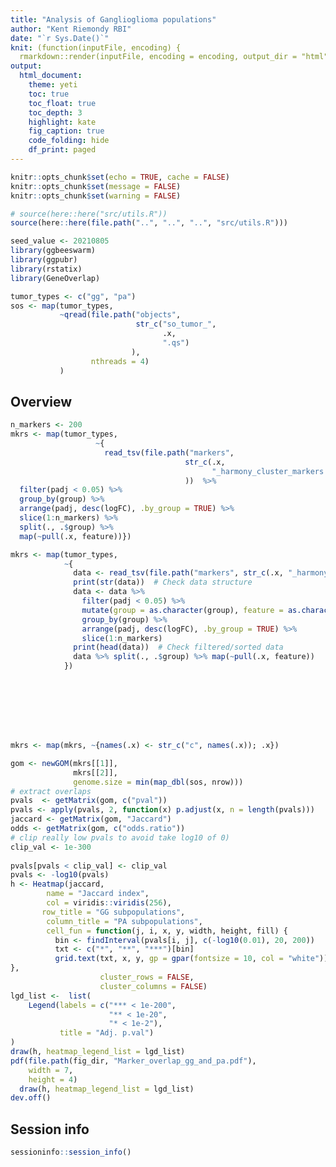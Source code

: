 ```yaml
---
title: "Analysis of Ganglioglioma populations"
author: "Kent Riemondy RBI"
date: "`r Sys.Date()`"
knit: (function(inputFile, encoding) {
  rmarkdown::render(inputFile, encoding = encoding, output_dir = "html") })
output:
  html_document:
    theme: yeti
    toc: true
    toc_float: true
    toc_depth: 3
    highlight: kate
    fig_caption: true
    code_folding: hide
    df_print: paged
---
```


```r
knitr::opts_chunk$set(echo = TRUE, cache = FALSE)
knitr::opts_chunk$set(message = FALSE)
knitr::opts_chunk$set(warning = FALSE)
```


```r
# source(here::here("src/utils.R"))
source(here::here(file.path("..", "..", "..", "src/utils.R")))

seed_value <- 20210805
library(ggbeeswarm)
library(ggpubr)
library(rstatix)
library(GeneOverlap)
```

```r
tumor_types <- c("gg", "pa")
sos <- map(tumor_types, 
           ~qread(file.path("objects", 
                            str_c("so_tumor_",
                                  .x, 
                                  ".qs")
                           ),
                  nthreads = 4)
           )
```

## Overview 

```r
n_markers <- 200
mkrs <- map(tumor_types, 
                   ~{
                     read_tsv(file.path("markers",
                                       str_c(.x, 
                                             "_harmony_cluster_markers.tsv")
                                       ))  %>% 
  filter(padj < 0.05) %>% 
  group_by(group) %>% 
  arrange(padj, desc(logFC), .by_group = TRUE) %>% 
  slice(1:n_markers) %>% 
  split(., .$group) %>% 
  map(~pull(.x, feature))})

mkrs <- map(tumor_types, 
            ~{
              data <- read_tsv(file.path("markers", str_c(.x, "_harmony_cluster_markers.tsv")))
              print(str(data))  # Check data structure
              data <- data %>%
                filter(padj < 0.05) %>% 
                mutate(group = as.character(group), feature = as.character(feature)) %>%  # Ensure standard types
                group_by(group) %>% 
                arrange(padj, desc(logFC), .by_group = TRUE) %>% 
                slice(1:n_markers)
              print(head(data))  # Check filtered/sorted data
              data %>% split(., .$group) %>% map(~pull(.x, feature))
            })








mkrs <- map(mkrs, ~{names(.x) <- str_c("c", names(.x)); .x})

gom <- newGOM(mkrs[[1]], 
              mkrs[[2]],
              genome.size = min(map_dbl(sos, nrow)))
# extract overlaps
pvals  <- getMatrix(gom, c("pval")) 
pvals <- apply(pvals, 2, function(x) p.adjust(x, n = length(pvals)))
jaccard <- getMatrix(gom, "Jaccard")
odds <- getMatrix(gom, c("odds.ratio"))
# clip really low pvals to avoid take log10 of 0)
clip_val <- 1e-300
  
pvals[pvals < clip_val] <- clip_val
pvals <- -log10(pvals)
h <- Heatmap(jaccard,
        name = "Jaccard index", 
        col = viridis::viridis(256),
       row_title = "GG subpopulations",
        column_title = "PA subpopulations",
        cell_fun = function(j, i, x, y, width, height, fill) {
          bin <- findInterval(pvals[i, j], c(-log10(0.01), 20, 200))
          txt <- c("*", "**", "***")[bin]
          grid.text(txt, x, y, gp = gpar(fontsize = 10, col = "white"))
}, 
                    cluster_rows = FALSE,
                    cluster_columns = FALSE)
lgd_list <-  list(
    Legend(labels = c("*** < 1e-200",
                      "** < 1e-20",
                      "* < 1e-2"), 
           title = "Adj. p.val")
)
draw(h, heatmap_legend_list = lgd_list)
pdf(file.path(fig_dir, "Marker_overlap_gg_and_pa.pdf"),
    width = 7,
    height = 4)
  draw(h, heatmap_legend_list = lgd_list)
dev.off()
```

## Session info
```r
sessioninfo::session_info()
```
